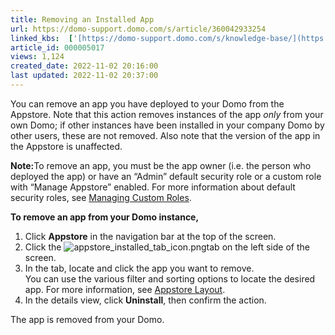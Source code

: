 ```yaml
---
title: Removing an Installed App
url: https://domo-support.domo.com/s/article/360042933254
linked_kbs:  ['[https://domo-support.domo.com/s/knowledge-base/](https://domo-support.domo.com/s/knowledge-base/)', '[https://domo-support.domo.com/s/](https://domo-support.domo.com/s/)', '[https://domo-support.domo.com/s/topic/0TO5w000000ZampGAC](https://domo-support.domo.com/s/topic/0TO5w000000ZampGAC)', '[https://domo-support.domo.com/s/topic/0TO5w000000ZaoMGAS](https://domo-support.domo.com/s/topic/0TO5w000000ZaoMGAS)', '[https://domo-support.domo.com/s/article/360043438973](https://domo-support.domo.com/s/article/360043438973)', '[https://domo-support.domo.com/s/article/360043438013](https://domo-support.domo.com/s/article/360043438013)', '[https://domo-support.domo.com/s/article/360042933254](https://domo-support.domo.com/s/article/360042933254)', '[https://domo-support.domo.com/s/topic/0TO5w000000ZaoMGAS/using-the-appstore](https://domo-support.domo.com/s/topic/0TO5w000000ZaoMGAS/using-the-appstore)', '[https://domo-support.domo.com/s/article/360043429933](https://domo-support.domo.com/s/article/360043429933)', '[https://domo-support.domo.com/s/article/360043429953](https://domo-support.domo.com/s/article/360043429953)', '[https://domo-support.domo.com/s/article/360042925494](https://domo-support.domo.com/s/article/360042925494)', '[https://domo-support.domo.com/s/article/360043429913](https://domo-support.domo.com/s/article/360043429913)', '[https://domo-support.domo.com/s/article/4408174643607](https://domo-support.domo.com/s/article/4408174643607)', '[https://domo-support.domo.com/s/login/](https://domo-support.domo.com/s/login/)']
article_id: 000005017
views: 1,124
created_date: 2022-11-02 20:16:00
last updated: 2022-11-02 20:37:00
---
```




You can remove an app you have deployed to your Domo from the Appstore. Note that this action removes instances of the app *only* from your own Domo; if other instances have been installed in your company Domo by other users, these are not removed. Also note that the version of the app in the Appstore is unaffected.




 

**Note:**To remove an app, you must be the app owner (i.e. the person who deployed the app) or have an "Admin" default security role or a custom role with "Manage Appstore" enabled. For more information about default security roles, see [Managing Custom Roles](/s/article/360043438973 "Default Security Role Reference").




**To remove an app from your Domo instance,**


1. Click **Appstore** in the navigation bar at the top of the screen.
2. Click the ![appstore_installed_tab_icon.png](appstore_installed_tab_icon.png)tab on the left side of the screen.
3. In the tab, locate and click the app you want to remove.  
 You can use the various filter and sorting options to locate the desired app. For more information, see [Appstore Layout](/s/article/360043438013 "Appstore Layout").
4. In the details view, click **Uninstall**, then confirm the action.


The app is removed from your Domo.


